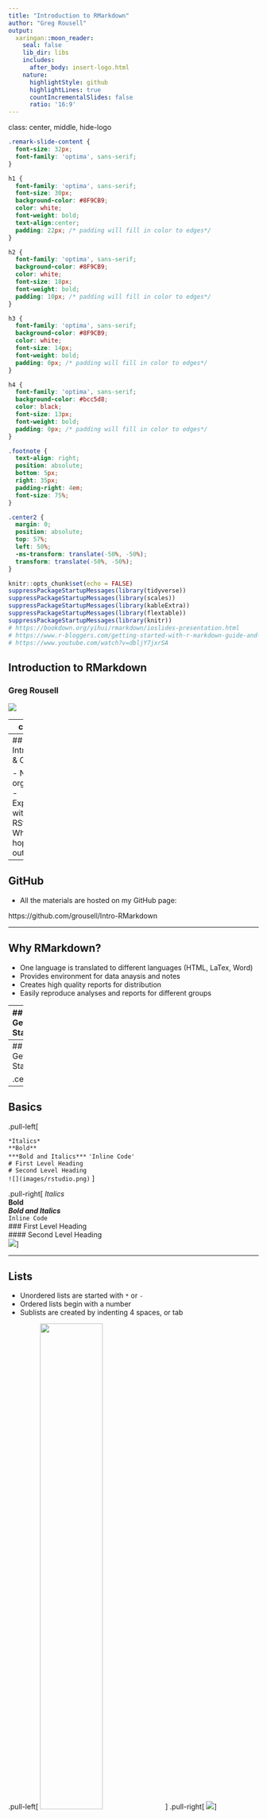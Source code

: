```yaml
---
title: "Introduction to RMarkdown"
author: "Greg Rousell"
output:
  xaringan::moon_reader:
    seal: false
    lib_dir: libs
    includes: 
      after_body: insert-logo.html
    nature:
      highlightStyle: github
      highlightLines: true
      countIncrementalSlides: false
      ratio: '16:9'
---
```


class: center, middle, hide-logo

```css

.remark-slide-content {
  font-size: 32px;
  font-family: 'optima', sans-serif;
}

h1 {
  font-family: 'optima', sans-serif;
  font-size: 30px;
  background-color: #8F9CB9;
  color: white;
  font-weight: bold;
  text-align:center;
  padding: 22px; /* padding will fill in color to edges*/
}

h2 {
  font-family: 'optima', sans-serif;
  background-color: #8F9CB9;
  color: white;
  font-size: 18px;
  font-weight: bold;
  padding: 10px; /* padding will fill in color to edges*/
}

h3 {
  font-family: 'optima', sans-serif;
  background-color: #8F9CB9;
  color: white;
  font-size: 14px;
  font-weight: bold;
  padding: 0px; /* padding will fill in color to edges*/
}

h4 {
  font-family: 'optima', sans-serif;
  background-color: #bcc5d8;
  color: black;
  font-size: 13px;
  font-weight: bold;
  padding: 0px; /* padding will fill in color to edges*/
}

.footnote {
  text-align: right;
  position: absolute;
  bottom: 5px;
  right: 35px;
  padding-right: 4em;
  font-size: 75%;
}

.center2 {
  margin: 0;
  position: absolute;
  top: 57%;
  left: 50%;
  -ms-transform: translate(-50%, -50%);
  transform: translate(-50%, -50%);
}

```

```r
knitr::opts_chunk$set(echo = FALSE)
suppressPackageStartupMessages(library(tidyverse))
suppressPackageStartupMessages(library(scales))
suppressPackageStartupMessages(library(kableExtra))
suppressPackageStartupMessages(library(flextable))
suppressPackageStartupMessages(library(knitr))
# https://bookdown.org/yihui/rmarkdown/ioslides-presentation.html
# https://www.r-bloggers.com/getting-started-with-r-markdown-guide-and-cheatsheet/
# https://www.youtube.com/watch?v=dbljY7jxrSA
```

## Introduction to RMarkdown
### Greg Rousell

<img src = "images/lsirm_logo.png"/>

---
class: left

## Introduction to R Markdown
### Agenda

- Introductions & Objectives
- Why RMarkdown?
- Basics
- PDF
- HTML
- Word
- Online Dashboards

---
## Introductions & Objectives

- Name and organization
- Experience with R, RStudio
- What do you hope to get out of today

---
## GitHub

- All the materials are hosted on my GitHub page: 

https://github.com/grousell/Intro-RMarkdown

---

## Why RMarkdown?

- One language is translated to different languages (HTML, LaTex, Word)
- Provides environment for data anaysis and notes
- Creates high quality reports for distribution 
- Easily reproduce analyses and reports for different groups

---
## Getting Started

.center2[
```r
knitr::include_graphics("images/start_document.png")
```
]

---
## Getting Started

.center2[
```r
knitr::include_graphics("images/start_document_2.png")
```
]


---
## Basics

.pull-left[

`*Italics*`  
`**Bold**`  
`***Bold and Italics***`
`'Inline Code'`  
`# First Level Heading`  
`# Second Level Heading`  
`![](images/rstudio.png)` 
]

.pull-right[
*Italics*  
**Bold**  
***Bold and Italics***  
`Inline Code`  
### First Level Heading  
#### Second Level Heading  
![](images/rstudio.png)
]

---

## Lists

* Unordered lists are started with `*` or `-`  
* Ordered lists begin with a number  
* Sublists are created by indenting 4 spaces, or tab  

.pull-left[
<img src = "images/list_1.png" width = 50%/>
]
.pull-right[
<img src = "images/list_2.png"/>
]

---
## Practice

* Open RStudio and a new RMarkdown file to create a PDF. 
* Click "Run" and knit the file
* Change some text and knit again
* Try different formats (HTML, Word, PowerPoint)

---
## Adding R Code

.pull-left[
<img src = "images/insert_r_chunk.png"/>
]

.pull-right[
<img src = "images/insert_r_chunk_2.png"/>
]

---

## Adding R Code

.center2[
```r

include_graphics("images/insert_r_chunk_3.png")
```
]


---
## Charts
```r

df <- read_csv("data/sample_data.csv")

levels <- c ("1 - Not at All", 
             "2",
             "3", 
             "4", 
             "5 - Significantly")

df <- df |> 
  mutate_at(vars (starts_with("session")),
            ~(parse_factor(., levels = levels)
                 )
            )
```

```r

chart <- df |> 
  count (session_useful) |> 
  mutate (perc = n / sum (n)) |> 
  ggplot (aes (session_useful, perc)) +
  geom_col() +
  scale_y_continuous(labels = scales::percent_format(accuracy = 1),
                     limits = c(0,0.5)) +
  geom_text (aes (label = scales::percent(perc)),
             vjust = -1) +
  labs (title = "I found the session useful", 
        x = "",
        y = "Percent")
  
```

---
## Charts

```r

chart
```

---
## Charts
.pull-left[
<img src = "images/chart_1.png" height=180px/>
]
.pull-right[
```r

chart 

```
]

---
class: left
## Charts

<img src = "images/chart_2.png" height=180px/>

```r

chart 

```

---
## Practice

* In practice rmd file, add a new chuck of R code and read in some data
  * df <- read_csv ("https://t.ly/7hzC")
* Create quick plot and insert into document

---
## Tables

```r
table <- df |> 
  count (session_useful) |> 
  rename (`I found the session useful` = session_useful) |> 
  mutate (Percent = scales::percent (n / sum (n)) )

table
```

---
## Tables

```r
table |> 
  kable()
```

---
## Tables: `kableExtra`

http://haozhu233.github.io/kableExtra/awesome_table_in_html.html

```r
table |> 
  kable() |> 
  kable_styling(position = "center", font_size = 25)
```

---
## Tables: `kableExtra`

```r
table |>
  kable(align = c ("lcc")) |> 
  kable_styling(font_size = 25) |> 
  column_spec(2:3, width = "8em")
```

---
## Tables: `kableExtra`

```r
table |>
  mutate (Percent = cell_spec (Percent, 
                               background = "#FA19C3"),
          n = ifelse (n > 40, 
                      cell_spec (n, color = "green"),
                      cell_spec (n, color = "red"))) |> 
  kable(escape = FALSE, 
        align = c ("lcc")) |> 
  kable_styling(font_size = 25) |> 
  column_spec(2:3, width = "8em")
```


---
## Tables: `kableExtra`

```r
table |>
  mutate (Percent = cell_spec (Percent, 
                               background = "#FA19C3"),
          n = ifelse (n > 40, 
                      cell_spec (n, color = "green"),
                      cell_spec (n, color = "red"))) |> 
  kable(escape = FALSE, 
        align = c ("lcc")) |> 
  kable_styling(font_size = 25) |> 
  column_spec(2:3, width = "8em")


```

---
## Tables

Other packages include:
- `flextable`
- `gt`
- `formattable`


---
## Practice

* In practice rmd file, add a new chuck of R code and insert table into document
* Add some custome formatting
  * https://bit.ly/kable_extra
  * https://bit.ly/flextable

---

## Split Columns 

<img src = "images/multi_cols.PNG" width = 120% class = "center"/>

---

## Split Columns 

<img src = "images/multi_cols_2.PNG" width = 120% class = "center"/>

---
## Split Columns 

```r
plot <- df |> 
  count (session_useful) |> 
  mutate (perc = n / sum(n)) |> 
  ggplot (aes (x = session_useful, y = perc)) + 
  geom_col() + 
  scale_y_continuous(labels = scales::percent_format(accuracy = 1)) + 
  labs (x = "", y = "", title = "I found the session useful.") + 
  theme_minimal()

ggsave (plot, 
        filename = "images/plot.png")
```

.pull-left[
The figure on the right shows Horsepower vs Miles per Gallon. 
]
.pull-right[
<img src = "images/plot.png"/>
]

---
## Multiple Reports - One File

```r

for (sch in unique(df$school)) {  
  rmarkdown::render("Advanced_PDF_Example.Rmd",  
                    output_file =  paste(sch, "_report.pdf", sep=''),   
                    output_dir = './reports/')  
}

```

---
## Practice

* Create custom report using multi-columns
* Try loop to create multiple reports

---
## Questions?









